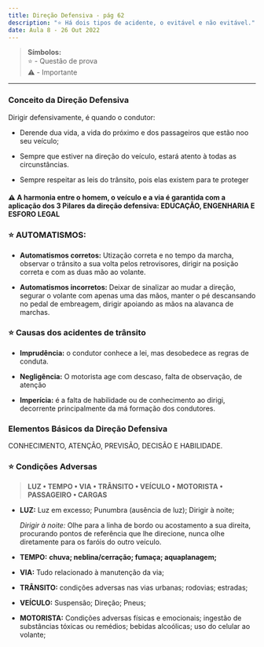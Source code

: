 ---
title: Direção Defensiva - pág 62
description: "⭐ Há dois tipos de acidente, o evitável e não evitável."
date: Aula 8 - 26 Out 2022
---

> **Símbolos:** <br/> ⭐ - Questão de prova <br/> ⚠️ - Importante

---

### Conceito da Direção Defensiva

Dirigir defensivamente, é quando o condutor:

- Derende dua vida, a vida do próximo e dos passageiros que estão noo seu veículo;

- Sempre que estiver na direção do veículo, estará atento à todas as circunstâncias.

- Sempre respeitar as leis do trânsito, pois elas existem para te proteger


#### ⚠️ A harmonia entre o homem, o veículo e a via é garantida com a aplicação dos 3 Pilares da direção defensiva: **EDUCAÇÃO, ENGENHARIA E ESFORO LEGAL**

### ⭐ AUTOMATISMOS:
  
  - **Automatismos corretos:** Utização correta e no tempo da marcha, observar o trânsito a sua volta pelos retrovisores, dirigir na posição correta e com as duas mão ao volante.

  - **Automatismos incorretos:** Deixar de sinalizar ao mudar a direção, segurar o volante com apenas uma das mãos, manter o pé descansando no pedal de embreagem, dirigir apoiando as mãos na alavanca de marchas.


### ⭐ Causas dos acidentes de trânsito


- **Imprudência:** o condutor conhece a lei, mas desobedece as regras de conduta.

- **Negligência:** O motorista age com descaso, falta de observação, de atenção

- **Imperícia:** é a falta de habilidade ou de conhecimento ao dirigi, decorrente principalmente da má formação dos condutores.



### Elementos Básicos da Direção Defensiva

CONHECIMENTO, ATENÇÃO, PREVISÃO, DECISÃO E HABILIDADE.


### ⭐ Condições Adversas

> **LUZ • TEMPO • VIA • TRÂNSITO • VEÍCULO • MOTORISTA • PASSAGEIRO • CARGAS**

- **LUZ:** Luz em excesso; Punumbra (ausência de luz); Dirigir à noite;

  _Dirigir à noite:_ Olhe para a linha de bordo ou acostamento a sua direita, procurando pontos de referência que lhe direcione, nunca olhe diretamente para os faróis do outro veículo.

- **TEMPO:** **chuva; neblina/cerração; fumaça; aquaplanagem;**

- **VIA:** Tudo relacionado à manutenção da via;

- **TRÂNSITO:** condições adversas nas vias urbanas; rodovias; estradas;

- **VEÍCULO:** Suspensão; Direção; Pneus;

- **MOTORISTA:** Condições adversas físicas e emocionais; ingestão de substâncias tóxicas ou remédios; bebidas alcoólicas; uso do celular ao volante;

